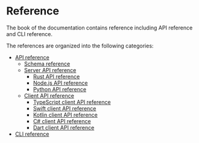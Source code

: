 # Reference

The book of the documentation contains reference including API reference and CLI reference.

The references are organized into the following categories:

- [API reference](/reference/api-reference)
  - [Schema reference](/reference/api-reference/schema-reference)
  - [Server API reference](/reference/api-reference/server-api-reference)
    - [Rust API reference](/reference/api-reference/server-api-reference/rust-api-reference)
    - [Node.js API reference](/reference/api-reference/server-api-reference/nodejs-api-reference)
    - [Python API reference](/reference/api-reference/server-api-reference/python-api-reference)
  - [Client API reference](/reference/api-reference/client-api-reference)
    - [TypeScript client API reference](/reference/api-reference/client-api-reference/typescript-api-reference)
    - [Swift client API reference](/reference/api-reference/client-api-reference/swift-api-reference)
    - [Kotlin client API reference](/reference/api-reference/client-api-reference/kotlin-api-reference)
    - [C# client API reference](/reference/api-reference/client-api-reference/csharp-api-reference)
    - [Dart client API reference](/reference/api-reference/client-api-reference/dart-api-reference)
- [CLI reference](/reference/cli-reference)